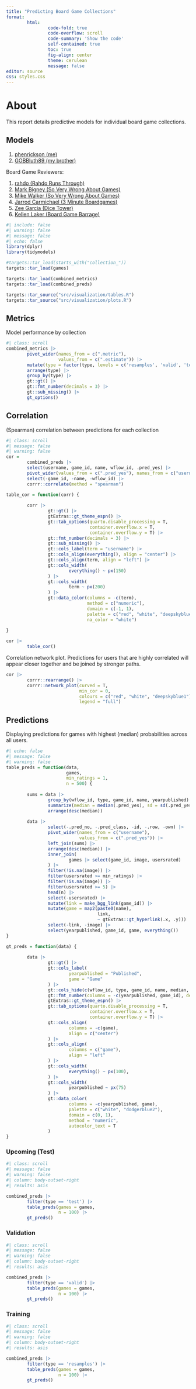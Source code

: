 ```yaml
---
title: "Predicting Board Game Collections"
format: 
        html:
                code-fold: true
                code-overflow: scroll
                code-summary: 'Show the code'
                self-contained: true
                toc: true
                fig-align: center
                theme: cerulean
                message: false
editor: source
css: styles.css
---
```


# About

This report details predictive models for individual board game collections.

## Models

1. [phenrickson (me)](bgg_reports/bgg_collections/docs/phenrickson.html) 
1. [GOBBluth89 (my brother)](bgg_reports/bgg_collections/docs/GOBBluth89.html)
<!-- 1. [legotortoise](bgg_reports/bgg_collections/docs/legotortoise.html) -->
<!-- 1. [LupercalFR78](bgg_reports/bgg_collections/docs/LupercalFR78.html) -->
<!-- 1. [NellyH99](bgg_reports/bgg_collections/docs/NellyH99.html) -->

Board Game Reviewers:

1. [rahdo (Rahdo Runs Through)](bgg_reports/bgg_collections/docs/rahdo.html)
1. [Mark Bigney (So Very Wrong About Games)](bgg_reports/bgg_collections/docs/Gyges.html)
1. [Mike Walker (So Very Wrong About Games)](bgg_reports/bgg_collections/docs/VWValker.html)
1. [Jarrod Carmichael (3 Minute Boardgames)](bgg_reports/bgg_collections/docs/J_3MBG.html)
1. [Zee Garcia (Dice Tower)](bgg_reports/bgg_collections/docs/ZeeGarcia.html)
1. [Kellen Laker (Board Game Barrage)](bgg_reports/bgg_collections/docs/aboardgamebarrage.html)

```r
#| include: false
#| warning: false
#| message: false
#| echo: false
library(dplyr)
library(tidymodels)

#targets::tar_load(starts_with("collection_"))
targets::tar_load(games)

targets::tar_load(combined_metrics)
targets::tar_load(combined_preds)

targets::tar_source("src/visualization/tables.R")
targets::tar_source("src/visualization/plots.R")

```

## Metrics

Model performance by collection

```r
#| class: scroll
combined_metrics |>
        pivot_wider(names_from = c(".metric"),
                    values_from = c(".estimate")) |>
        mutate(type = factor(type, levels = c('resamples', 'valid', 'test'))) |>
        arrange(type) |>
        group_by(type) |>
        gt::gt() |>
        gt::fmt_number(decimals = 3) |>
        gt::sub_missing() |>
        gt_options()

```

## Correlation

(Spearman) correlation between predictions for each collection

```r
#| class: scroll
#| message: false
#| warning: false
cor = 
        combined_preds |>
        select(username, game_id, name, wflow_id, .pred_yes) |>
        pivot_wider(values_from = c(".pred_yes"), names_from = c("username")) |>
        select(-game_id, -name, -wflow_id) |>
        corrr::correlate(method = "spearman")

table_cor = function(corr) {
        
        corr |>
                gt::gt() |>
                gtExtras::gt_theme_espn() |>
                gt::tab_options(quarto.disable_processing = T,
                                container.overflow.x = T,
                                container.overflow.y = T) |>
                gt::fmt_number(decimals = 3) |>
                gt::sub_missing() |>
                gt::cols_label(term = "username") |>
                gt::cols_align(everything(), align = "center") |>
                gt::cols_align(term, align = "left") |>
                gt::cols_width(
                        everything() ~ px(150)
                ) |>
                gt::cols_width(
                        term ~ px(200)
                ) |>
                gt::data_color(columns = -c(term),
                               method = c("numeric"),
                               domain = c(-1, 1),
                               palette = c("red", "white", "deepskyblue1"),
                               na_color = "white")
        
}

cor |>
        table_cor()
```


Correlation network plot. Predictions for users that are highly correlated will appear closer together and be joined by stronger paths.

```r

cor |>
        corrr::rearrange() |>
        corrr::network_plot(curved = T,
                            min_cor = 0,
                            colours = c("red", "white", "deepskyblue1"),
                            legend = "full")

```


## Predictions

Displaying predictions for games with highest (median) probabilities across all users.

```r
#| echo: false
#| message: false
#| warning: false
table_preds = function(data,
                       games,
                       min_ratings = 1,
                       n = 500) {
        
        sums = data |>
                group_by(wflow_id, type, game_id, name, yearpublished) |>
                summarize(median = median(.pred_yes), sd = sd(.pred_yes), .groups = 'drop') |>
                arrange(desc(median))
        
        data |>
                select(-.pred_no, -.pred_class, -id, -.row, -own) |>
                pivot_wider(names_from = c("username"),
                            values_from = c(".pred_yes")) |>
                left_join(sums) |>
                arrange(desc(median)) |>
                inner_join(
                        games |> select(game_id, image, usersrated)
                ) |>
                filter(!is.na(image)) |>
                filter(usersrated >= min_ratings) |>
                filter(!is.na(image)) |>
                filter(usersrated >= 5) |> 
                head(n) |>
                select(-usersrated) |>
                mutate(link = make_bgg_link(game_id)) |> 
                mutate(game = map2(paste0(name), 
                                   link, 
                                   ~ gtExtras::gt_hyperlink(.x, .y))) |>
                select(-link, -image) |> 
                select(yearpublished, game_id, game, everything()) 
}

gt_preds = function(data) {
        
        data |>
                gt::gt() |>
                gt::cols_label(
                        yearpublished = "Published",
                        game = "Game"
                ) |>
                gt::cols_hide(c(wflow_id, type, game_id, name, median, sd)) |>
                gt::fmt_number(columns = -c(yearpublished, game_id), decimals = 3) |>
                gtExtras::gt_theme_espn() |>
                gt::tab_options(quarto.disable_processing = T,
                                container.overflow.x = T,
                                container.overflow.y = T) |>
                gt::cols_align(
                        columns = -c(game),
                        align = c("center")
                ) |>
                gt::cols_align(
                        columns = c("game"),
                        align = "left"
                ) |>
                gt::cols_width(
                        everything() ~ px(100),
                ) |>
                gt::cols_width(
                        yearpublished ~ px(75)
                ) |>
                gt::data_color(
                        columns = -c(yearpublished, game),
                        palette = c("white", "dodgerblue2"),
                        domain = c(0, 1),
                        method = "numeric",
                        autocolor_text = T
                )
}


```

::: {.panel-tabset}

### Upcoming (Test)

```r
#| class: scroll
#| message: false
#| warning: false
#| column: body-outset-right
#| results: asis

combined_preds |>
        filter(type == 'test') |>
        table_preds(games = games,
                    n = 100) |>
        gt_preds()

```


### Validation

```r
#| class: scroll
#| message: false
#| warning: false
#| column: body-outset-right
#| results: asis

combined_preds |>
        filter(type == 'valid') |>
        table_preds(games = games,
                    n = 100) |>
        gt_preds()

```


### Training

```r
#| class: scroll
#| message: false
#| warning: false
#| column: body-outset-right
#| results: asis

combined_preds |>
        filter(type == 'resamples') |>
        table_preds(games = games,
                    n = 100) |>
        gt_preds()

```

:::
